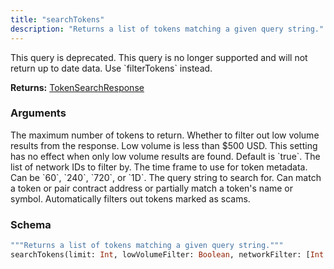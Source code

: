 ```yaml
---
title: "searchTokens"
description: "Returns a list of tokens matching a given query string."
---
```


<Warning>
  This query is deprecated. This query is no longer supported and will not return up to date data. Use `filterTokens` instead.
</Warning>

**Returns:** [TokenSearchResponse](/api-reference/types/tokensearchresponse)

### Arguments

<ResponseField name="limit" type="Int">
  The maximum number of tokens to return.
</ResponseField>

<ResponseField name="lowVolumeFilter" type="Boolean">
  Whether to filter out low volume results from the response. Low volume is less than $500 USD. This setting has no effect when only low volume results are found. Default is `true`.
</ResponseField>

<ResponseField name="networkFilter" type="[Int!]">
  The list of network IDs to filter by.
</ResponseField>

<ResponseField name="resolution" type="String">
  The time frame to use for token metadata. Can be `60`, `240`, `720`, or `1D`.
</ResponseField>

<ResponseField name="search" type="String!" required>
  The query string to search for. Can match a token or pair contract address or partially match a token's name or symbol. Automatically filters out tokens marked as scams.
</ResponseField>

### Schema


```graphql 
"""Returns a list of tokens matching a given query string."""
searchTokens(limit: Int, lowVolumeFilter: Boolean, networkFilter: [Int!], resolution: String, search: String!): TokenSearchResponse @deprecated(reason: "This query is no longer supported and will not return up to date data. Use `filterTokens` instead.")
```
